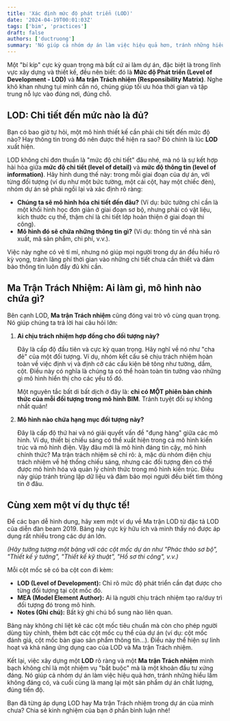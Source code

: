 ```yaml
---
title: 'Xác định mức độ phát triển (LOD)'
date: '2024-04-19T00:01:03Z'
tags: ['bim', 'practices']
draft: false
authors: ['ductruong']
summary: 'Nó giúp cả nhóm dự án làm việc hiệu quả hơn, tránh những hiểu lầm không đáng có, và cuối cùng là mang lại một sản phẩm dự án chất lượng, đúng tiến độ.'
---
```


Một "bí kíp" cực kỳ quan trọng mà bất cứ ai làm dự án, đặc biệt là trong lĩnh vực xây dựng và thiết kế, đều nên biết: đó là **Mức độ Phát triển (Level of Development - LOD)** và **Ma trận Trách nhiệm (Responsibility Matrix)**. Nghe khô khan nhưng tụi mình cần nó, chúng giúp tối ưu hóa thời gian và tập trung nỗ lực vào đúng nơi, đúng chỗ.

<TOCInline toc={props.toc} exclude="" />

## LOD: Chi tiết đến mức nào là đủ?

Bạn có bao giờ tự hỏi, một mô hình thiết kế cần phải chi tiết đến mức độ nào? Hay thông tin trong đó nên được thể hiện ra sao? Đó chính là lúc **LOD** xuất hiện.

LOD không chỉ đơn thuần là "mức độ chi tiết" đâu nhé, mà nó là sự kết hợp hài hòa giữa **mức độ chi tiết (level of detail)** và **mức độ thông tin (level of information)**. Hãy hình dung thế này: trong mỗi giai đoạn của dự án, với từng đối tượng (ví dụ như một bức tường, một cái cột, hay một chiếc đèn), nhóm dự án sẽ phải ngồi lại và xác định rõ ràng:

- **Chúng ta sẽ mô hình hóa chi tiết đến đâu?** (Ví dụ: bức tường chỉ cần là một khối hình học đơn giản ở giai đoạn sơ bộ, nhưng phải có vật liệu, kích thước cụ thể, thậm chí là chi tiết lớp hoàn thiện ở giai đoạn thi công).
- **Mô hình đó sẽ chứa những thông tin gì?** (Ví dụ: thông tin về nhà sản xuất, mã sản phẩm, chi phí, v.v.).

Việc này nghe có vẻ tỉ mỉ, nhưng nó giúp mọi người trong dự án đều hiểu rõ kỳ vọng, tránh lãng phí thời gian vào những chi tiết chưa cần thiết và đảm bảo thông tin luôn đầy đủ khi cần.

## Ma Trận Trách Nhiệm: Ai làm gì, mô hình nào chứa gì?

Bên cạnh LOD, **Ma trận Trách nhiệm** cũng đóng vai trò vô cùng quan trọng. Nó giúp chúng ta trả lời hai câu hỏi lớn:

1.  **Ai chịu trách nhiệm hợp đồng cho đối tượng này?**

    Đây là cấp độ đầu tiên và cực kỳ quan trọng. Hãy nghĩ về nó như "cha đẻ" của một đối tượng. Ví dụ, nhóm kết cấu sẽ chịu trách nhiệm hoàn toàn về việc định vị và định cỡ các cấu kiện bê tông như tường, dầm, cột. Điều này có nghĩa là chúng ta có thể hoàn toàn tin tưởng vào những gì mô hình hiển thị cho các yếu tố đó.

    Một nguyên tắc bất di bất dịch ở đây là: **chỉ có MỘT phiên bản chính thức của mỗi đối tượng trong mô hình BIM**. Tránh tuyệt đối sự không nhất quán!

2.  **Mô hình nào chứa hạng mục đối tượng này?**

    Đây là cấp độ thứ hai và nó giải quyết vấn đề "đụng hàng" giữa các mô hình. Ví dụ, thiết bị chiếu sáng có thể xuất hiện trong cả mô hình kiến trúc và mô hình điện. Vậy đâu mới là mô hình đáng tin cậy, mô hình chính thức? Ma trận trách nhiệm sẽ chỉ rõ: à, mặc dù nhóm điện chịu trách nhiệm về hệ thống chiếu sáng, nhưng các đối tượng đèn có thể được mô hình hóa và quản lý chính thức trong mô hình kiến trúc. Điều này giúp tránh trùng lặp dữ liệu và đảm bảo mọi người đều biết tìm thông tin ở đâu.

## Cùng xem một ví dụ thực tế!

Để các bạn dễ hình dung, hãy xem một ví dụ về Ma trận LOD từ đặc tả LOD của diễn đàn beam 2019. Bảng này cực kỳ hữu ích và mình thấy nó được áp dụng rất nhiều trong các dự án lớn.

_(Hãy tưởng tượng một bảng với các cột mốc dự án như "Phác thảo sơ bộ", "Thiết kế ý tưởng", "Thiết kế kỹ thuật", "Hồ sơ thi công", v.v.)_

Mỗi cột mốc sẽ có ba cột con đi kèm:

- **LOD (Level of Development):** Chỉ rõ mức độ phát triển cần đạt được cho từng đối tượng tại cột mốc đó.
- **MEA (Model Element Author):** Ai là người chịu trách nhiệm tạo ra/duy trì đối tượng đó trong mô hình.
- **Notes (Ghi chú):** Bất kỳ ghi chú bổ sung nào liên quan.

Bảng này không chỉ liệt kê các cột mốc tiêu chuẩn mà còn cho phép người dùng tùy chỉnh, thêm bớt các cột mốc cụ thể của dự án (ví dụ: cột mốc đánh giá, cột mốc bàn giao sản phẩm thông tin...). Điều này thể hiện sự linh hoạt và khả năng ứng dụng cao của LOD và Ma trận Trách nhiệm.

Kết lại, việc xây dựng một **LOD** rõ ràng và một **Ma trận Trách nhiệm** minh bạch không chỉ là một nhiệm vụ "bắt buộc" mà là một khoản đầu tư xứng đáng. Nó giúp cả nhóm dự án làm việc hiệu quả hơn, tránh những hiểu lầm không đáng có, và cuối cùng là mang lại một sản phẩm dự án chất lượng, đúng tiến độ.

Bạn đã từng áp dụng LOD hay Ma trận Trách nhiệm trong dự án của mình chưa? Chia sẻ kinh nghiệm của bạn ở phần bình luận nhé!

